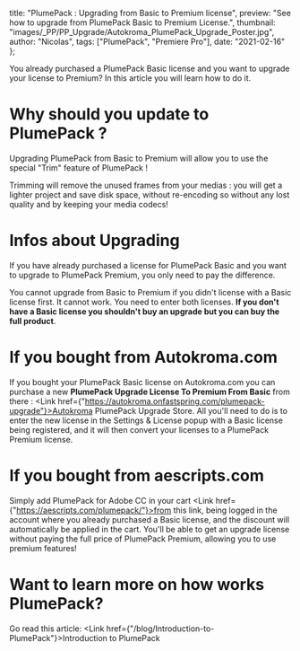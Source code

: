 
  title: "PlumePack : Upgrading from Basic to Premium license",
  preview:
    "See how to upgrade from PlumePack Basic to Premium License.",
  thumbnail: "images/_PP/PP_Upgrade/Autokroma_PlumePack_Upgrade_Poster.jpg",
  author: "Nicolas",
  tags: ["PlumePack", "Premiere Pro"],
  date: "2021-02-16"
};


You already purchased a PlumePack Basic license and you want to upgrade your license to Premium? 
In this article you will learn how to do it.

# Why should you update to PlumePack ?

Upgrading PlumePack from Basic to Premium will allow you to use the special "Trim" feature of PlumePack !

Trimming will remove the unused frames from your medias : you will get a lighter project and save disk space, without re-encoding so without any lost quality and by keeping your media codecs!

# Infos about Upgrading

If you have already purchased a license for PlumePack Basic and you want to upgrade to PlumePack Premium, you only need to pay the difference.

You cannot upgrade from Basic to Premium if you didn't license with a Basic license first. It cannot work. You need to enter both licenses. **If you don't have a Basic license you shouldn't buy an upgrade but you can buy the full product**. 


# If you bought from Autokroma.com
If you bought your PlumePack Basic license on Autokroma.com you can purchase a new <strong>PlumePack Upgrade License To Premium From Basic</strong> from there : <Link href={"https://autokroma.onfastspring.com/plumepack-upgrade"}>Autokroma PlumePack Upgrade Store</Link>. All you'll need to do is to enter the new license in the Settings & License popup with a Basic license being registered, and it will then convert your licenses to a PlumePack Premium license.

# If you bought from aescripts.com
Simply add PlumePack for Adobe CC in your cart <Link href={"https://aescripts.com/plumepack/"}>from this link</Link>, being logged in the account where you already purchased a Basic license, and the discount will automatically be applied in the cart. You'll be able to get an upgrade license without paying the full price of PlumePack Premium, allowing you to use premium features!

# Want to learn more on how works PlumePack?

Go read this article: <Link href={"/blog/Introduction-to-PlumePack"}>Introduction to PlumePack</Link>
